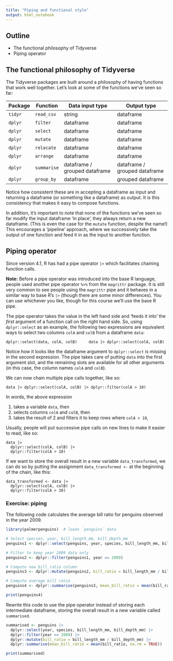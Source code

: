 ```yaml
---
title: "Piping and functional style"
output: html_notebook
---
```


## Outline

- The functional philosophy of Tidyverse
- Piping operator


## The functional philosophy of Tidyverse

The Tidyverse packages are built around a philosophy of having functions that
work well together. Let's look at some of the functions we've seen so far:

| Package | Function    | Data input type               | Output type                   |
|---------|-------------|-------------------------------|-------------------------------|
| `tidyr` | `read_csv`  | string                        | dataframe                     |
| `dplyr` | `filter`    | dataframe                     | dataframe                     |
| `dplyr` | `select`    | dataframe                     | dataframe                     |
| `dplyr` | `mutate`    | dataframe                     | dataframe                     |
| `dplyr` | `relocate`  | dataframe                     | dataframe                     |
| `dplyr` | `arrange`   | dataframe                     | dataframe                     |
| `dplyr` | `summarise` | dataframe / grouped dataframe | dataframe / grouped dataframe |
| `dplyr` | `group_by`  | dataframe                     | grouped dataframe             |

Notice how consistent these are in accepting a dataframe as input and returning
a dataframe (or something like a dataframe) as output. It is this consistency
that makes it easy to compose functions.

In addition, it's important to note that none of the functions we've seen so
far modify the input dataframe 'in place', they always return a new dataframe.
(This is even the case for the `mutate` function, despite the name!) This
encourages a 'pipeline' approach, where we successively take the output
of one function and feed it in as the input to another function.


## Piping operator

Since version 4.1, R has had a pipe operator `|>` which facilitates chaining
function calls.

**Note:** Before a pipe operator was introduced into the base R language, people
used another pipe operator `%>%` from the `magrittr` package. It is still very
common to see people using the `magrittr` pipe and it behaves in a similar way
to base R's `|>` (though there are some minor differences). You can use
whichever you like, though for this course we'll use the base R pipe.

The pipe operator takes the value in the left hand side and 'feeds it into' the
_first_ argument of a function call on the right hand side. So, using
`dplyr::select` as an example, the following two expressions are equivalent ways
to select two columns `colA` and `colB` from a dataframe `data`:

```
dplyr::select(data, colA, colB)     data |> dplyr::select(colA, colB)
```

Notice how it looks like the dataframe argument to `dplyr::select` is missing
in the second expression. The pipe takes care of putting `data` into the first
argument slot, and the remaining slots are available for all other arguments
(in this case, the column names  `colA` and `colB`).

We can now chain multiple pipe calls together, like so:

```
data |> dplyr::select(colA, colB) |> dplyr::filter(colA > 10)
```

In words, the above expression

1. takes a variable `data`, then
2. selects columns `colA` and `colB`, then
3. takes the result of 2 and filters it to keep rows where `colA > 10`,


Usually, people will put successive pipe calls on new lines to make it easier to
read, like so:

```
data |>
  dplyr::select(colA, colB) |>
  dplyr::filter(colA > 10)
```

If we want to store the overall result in a new variable `data_transformed`,
we can do so by putting the assignment `data_transformed <- ` at the beginning
of the chain, like this:

```
data_transformed <- data |>
  dplyr::select(colA, colB) |>
  dplyr::filter(colA > 10)
```


### Exercise: piping

The following code calculates the average bill ratio for penguins observed in
the year 2009.

```r
library(palmerpenguins)  # loads `penguins` data

# Select species, year, bill_length_mm, bill_depth_mm
penguins1 <- dplyr::select(penguins, year, species, bill_length_mm, bill_depth_mm)

# Filter to keep year 2009 data only
penguins2 <- dplyr::filter(penguins1, year == 2009)

# Compute new bill_ratio column
penguins3 <- dplyr::mutate(penguins2, bill_ratio = bill_length_mm / bill_depth_mm)

# Compute average bill ratio
penguins4 <- dplyr::summarise(penguins3, mean_bill_ratio = mean(bill_ratio, na.rm = TRUE))

print(penguins4)
```

Rewrite this code to use the pipe operator instead of storing each intermediate
dataframe, storing the overall result in a new variable called `summarised`.

```r
summarised <- penguins |>
  dplyr::select(year, species, bill_length_mm, bill_depth_mm) |>
  dplyr::filter(year == 2009) |>
  dplyr::mutate(bill_ratio = bill_length_mm / bill_depth_mm) |>
  dplyr::summarise(mean_bill_ratio = mean(bill_ratio, na.rm = TRUE))

print(summarised)
```